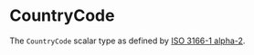 # CountryCode

The `CountryCode` scalar type as defined by [ISO 3166-1 alpha-2](https://en.wikipedia.org/wiki/ISO_3166-1_alpha-2).
